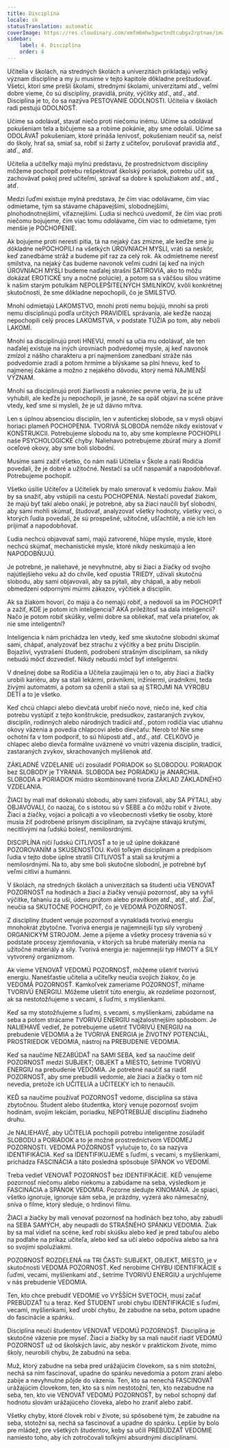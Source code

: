 ```yaml
---
title: Disciplína
locale: sk
statusTranslation: automatic
coverImage: https://res.cloudinary.com/xmfm6mhw3gwctndtcubgx2rptnae/image/upload/v1740337243/small_cover_educacion_fundamental_a051170f1c.webp
sidebar:
    label: 4. Disciplína
    order: 4
---
```

Učitelia v školách, na stredných školách a univerzitách prikladajú veľký význam disciplíne a my ju musíme v tejto kapitole dôkladne preštudovať. Všetci, ktorí sme prešli školami, strednými školami, univerzitami atď., veľmi dobre vieme, čo sú disciplíny, pravidlá, prúty, výčitky atď., atď., atď. Disciplína je to, čo sa nazýva PESTOVANIE ODOLNOSTI. Učitelia v školách radi pestujú ODOLNOSŤ.

Učíme sa odolávať, stavať niečo proti niečomu inému. Učíme sa odolávať pokušeniam tela a bičujeme sa a robíme pokánie, aby sme odolali. Učíme sa ODOLÁVAŤ pokušeniam, ktoré prináša lenivosť, pokušeniam neučiť sa, neísť do školy, hrať sa, smiať sa, robiť si žarty z učiteľov, porušovať pravidlá atď., atď., atď.

Učitelia a učiteľky majú mylnú predstavu, že prostredníctvom disciplíny môžeme pochopiť potrebu rešpektovať školský poriadok, potrebu učiť sa, zachovávať pokoj pred učiteľmi, správať sa dobre k spolužiakom atď., atď., atď.

Medzi ľuďmi existuje mylná predstava, že čím viac odolávame, čím viac odmietame, tým sa stávame chápavejšími, slobodnejšími, plnohodnotnejšími, víťaznejšími. Ľudia si nechcú uvedomiť, že čím viac proti niečomu bojujeme, čím viac tomu odolávame, čím viac to odmietame, tým menšie je POCHOPENIE.

Ak bojujeme proti neresti pitia, tá na nejaký čas zmizne, ale keďže sme ju dôkladne nePOCHOPILI na všetkých ÚROVNIACH MYSLI, vráti sa neskôr, keď zanedbáme stráž a budeme piť raz za celý rok. Ak odmietneme neresť smilstva, na nejaký čas budeme navonok veľmi cudní (aj keď na iných ÚROVNIACH MYSLI budeme naďalej strašní SATIROVIA, ako to môžu dokázať EROTICKÉ sny a nočné polúcie), a potom sa s väčšou silou vrátime k našim starým potulkám NEPOLEPŠITEĽNÝCH SMILNÍKOV, kvôli konkrétnej skutočnosti, že sme dôkladne nepochopili, čo je SMILSTVO.

Mnohí odmietajú LAKOMSTVO, mnohí proti nemu bojujú, mnohí sa proti nemu disciplinujú podľa určitých PRAVIDIEL správania, ale keďže naozaj nepochopili celý proces LAKOMSTVA, v podstate TÚŽIA po tom, aby neboli LAKOMÍ.

Mnohí sa disciplinujú proti HNEVU, mnohí sa učia mu odolávať, ale ten naďalej existuje na iných úrovniach podvedomej mysle, aj keď navonok zmizol z nášho charakteru a pri najmenšom zanedbaní stráže nás podvedomie zradí a potom hrmíme a blýskame sa plní hnevu, keď to najmenej čakáme a možno z nejakého dôvodu, ktorý nemá NAJMENŠÍ VÝZNAM.

Mnohí sa disciplinujú proti žiarlivosti a nakoniec pevne veria, že ju už vyhubili, ale keďže ju nepochopili, je jasné, že sa opäť objaví na scéne práve vtedy, keď sme si mysleli, že je už dávno mŕtva.

Len s úplnou absenciou disciplín, len v autentickej slobode, sa v mysli objaví horiaci plameň POCHOPENIA. TVORIVÁ SLOBODA nemôže nikdy existovať v KONŠTRUKCII. Potrebujeme slobodu na to, aby sme komplexne POCHOPILI naše PSYCHOLOGICKÉ chyby. Naliehavo potrebujeme zbúrať múry a zlomiť oceľové okovy, aby sme boli slobodní.

Musíme sami zažiť všetko, čo nám naši Učitelia v Škole a naši Rodičia povedali, že je dobré a užitočné. Nestačí sa učiť naspamäť a napodobňovať. Potrebujeme pochopiť.

Všetko úsilie Učiteľov a Učiteliek by malo smerovať k vedomiu žiakov. Mali by sa snažiť, aby vstúpili na cestu POCHOPENIA. Nestačí povedať žiakom, že majú byť takí alebo onakí, je potrebné, aby sa žiaci naučili byť slobodní, aby sami mohli skúmať, študovať, analyzovať všetky hodnoty, všetky veci, o ktorých ľudia povedali, že sú prospešné, užitočné, ušľachtilé, a nie ich len prijímať a napodobňovať.

Ľudia nechcú objavovať sami, majú zatvorené, hlúpe mysle, mysle, ktoré nechcú skúmať, mechanistické mysle, ktoré nikdy neskúmajú a len NAPODOBŇUJÚ.

Je potrebné, je naliehavé, je nevyhnutné, aby si žiaci a žiačky od svojho najútlejšieho veku až do chvíle, keď opustia TRIEDY, užívali skutočnú slobodu, aby sami objavovali, aby sa pýtali, aby chápali, a aby neboli obmedzení odpornými múrmi zákazov, výčitiek a disciplín.

Ak sa žiakom hovorí, čo majú a čo nemajú robiť, a nedovolí sa im POCHOPIŤ a zažiť, KDE je potom ich inteligencia? AKÁ príležitosť sa dala inteligencii? Načo je potom robiť skúšky, veľmi dobre sa obliekať, mať veľa priateľov, ak nie sme inteligentní?

Inteligencia k nám prichádza len vtedy, keď sme skutočne slobodní skúmať sami, chápať, analyzovať bez strachu z výčitky a bez prútu Disciplín. Bojazliví, vystrašení študenti, podrobení strašným disciplínam, sa nikdy nebudú môcť dozvedieť. Nikdy nebudú môcť byť inteligentní.

V dnešnej dobe sa Rodičia a Učitelia zaujímajú len o to, aby žiaci a žiačky urobili kariéru, aby sa stali lekármi, právnikmi, inžiniermi, úradníkmi, teda živými automatmi, a potom sa oženili a stali sa aj STROJMI NA VÝROBU DETÍ a to je všetko.

Keď chcú chlapci alebo dievčatá urobiť niečo nové, niečo iné, keď cítia potrebu vystúpiť z tejto konštrukcie, predsudkov, zastaraných zvykov, disciplín, rodinných alebo národných tradícií atď., potom rodičia viac utiahnu okovy väzenia a povedia chlapcovi alebo dievčaťu: Nerob to! Nie sme ochotní ťa v tom podporiť, to sú hlúposti atď., atď., atď. CELKOVO je chlapec alebo dievča formálne uväznené vo vnútri väzenia disciplín, tradícií, zastaraných zvykov, skrachovaných myšlienok atď.

ZÁKLADNÉ VZDELANIE učí zosúladiť PORIADOK so SLOBODOU. PORIADOK bez SLOBODY je TYRANIA. SLOBODA bez PORIADKU je ANARCHIA. SLOBODA a PORIADOK múdro skombinované tvoria ZÁKLAD ZÁKLADNÉHO VZDELANIA.

ŽIACI by mali mať dokonalú slobodu, aby sami zisťovali, aby SA PÝTALI, aby OBJAVOVALI, čo naozaj, čo s istotou sú v SEBE a čo môžu robiť v živote. Žiaci a žiačky, vojaci a policajti a vo všeobecnosti všetky tie osoby, ktoré musia žiť podrobené prísnym disciplínam, sa zvyčajne stávajú krutými, necitlivými na ľudskú bolesť, nemilosrdnými.

DISCIPLÍNA ničí ľudskú CITLIVOSŤ a to je už úplne dokázané POZOROVANÍM a SKÚSENOSŤOU. Kvôli toľkým disciplínam a predpisom ľudia v tejto dobe úplne stratili CITLIVOSŤ a stali sa krutými a nemilosrdnými. Na to, aby sme boli skutočne slobodní, je potrebné byť veľmi citliví a humánni.

V školách, na stredných školách a univerzitách sa študenti učia VENOVAŤ POZORNOSŤ na hodinách a žiaci a žiačky venujú pozornosť, aby sa vyhli výčitke, ťahaniu za uši, úderu prútom alebo pravítkom atď., atď., atď. Žiaľ, neučia sa SKUTOČNE POCHOPIŤ, čo je VEDOMÁ POZORNOSŤ.

Z disciplíny študent venuje pozornosť a vynakladá tvorivú energiu mnohokrát zbytočne. Tvorivá energia je najjemnejší typ sily vyrobený ORGANICKÝM STROJOM. Jeme a pijeme a všetky procesy trávenia sú v podstate procesy zjemňovania, v ktorých sa hrubé materiály menia na užitočné materiály a sily. Tvorivá energia je: najjemnejší typ HMOTY a SILY vytvorený organizmom.

Ak vieme VENOVAŤ VEDOMÚ POZORNOSŤ, môžeme ušetriť tvorivú energiu. Nanešťastie učitelia a učiteľky neučia svojich žiakov, čo je VEDOMÁ POZORNOSŤ. Kamkoľvek zameriame POZORNOSŤ, míňame TVORIVÚ ENERGIU. Môžeme ušetriť túto energiu, ak rozdelíme pozornosť, ak sa nestotožňujeme s vecami, s ľuďmi, s myšlienkami.

Keď sa my stotožňujeme s ľuďmi, s vecami, s myšlienkami, zabúdame na seba a potom strácame TVORIVÚ ENERGIU najžalostnejším spôsobom. Je NALIEHAVÉ vedieť, že potrebujeme ušetriť TVORIVÚ ENERGIU na prebudenie VEDOMIA a že TVORIVÁ ENERGIA je ŽIVOTNÝ POTENCIÁL, PROSTRIEDOK VEDOMIA, nástroj na PREBUDENIE VEDOMIA.

Keď sa naučíme NEZABÚDAŤ na SAMI SEBA, keď sa naučíme deliť POZORNOSŤ medzi SUBJEKT; OBJEKT a MIESTO, šetríme TVORIVÚ ENERGIU na prebudenie VEDOMIA. Je potrebné naučiť sa riadiť POZORNOSŤ, aby sme prebudili vedomie, ale žiaci a žiačky o tom nič nevedia, pretože ich UČITELIA a UČITEĽKY ich to nenaučili.

KEĎ sa naučíme používať POZORNOSŤ vedome, disciplína sa stáva zbytočnou. Študent alebo študentka, ktorý venuje pozornosť svojim hodinám, svojim lekciám, poriadku, NEPOTREBUJE disciplínu žiadneho druhu.

Je NALIEHAVÉ, aby UČITELIA pochopili potrebu inteligentne zosúladiť SLOBODU a PORIADOK a to je možné prostredníctvom VEDOMEJ POZORNOSTI. VEDOMÁ POZORNOSŤ vylučuje to, čo sa nazýva IDENTIFIKÁCIA. Keď sa IDENTIFIKUJEME s ľuďmi, s vecami, s myšlienkami, prichádza FASCINÁCIA a táto posledná spôsobuje SPÁNOK vo VEDOMÍ.

Treba vedieť VENOVAŤ POZORNOSŤ bez IDENTIFIKÁCIE. KEĎ venujeme pozornosť niečomu alebo niekomu a zabúdame na seba, výsledkom je FASCINÁCIA a SPÁNOK VEDOMIA. Pozorne sledujte KINOMANA. Je spiaci, všetko ignoruje, ignoruje sám seba, je prázdny, vyzerá ako námesačný, sníva o filme, ktorý sleduje, o hrdinovi filmu.

ŽIACI a žiačky by mali venovať pozornosť na hodinách bez toho, aby zabudli na SEBA SAMÝCH, aby neupadli do STRAŠNÉHO SPÁNKU VEDOMIA. Žiak by sa mal vidieť na scéne, keď robí skúšku alebo keď je pred tabuľou alebo na podlahe na príkaz učiteľa, alebo keď sa učí alebo odpočíva alebo sa hrá so svojimi spolužiakmi.

POZORNOSŤ ROZDELENÁ na TRI ČASTI: SUBJEKT, OBJEKT, MIESTO, je v skutočnosti VEDOMÁ POZORNOSŤ. Keď nerobíme CHYBU IDENTIFIKÁCIE s ľuďmi, vecami, myšlienkami atď., šetríme TVORIVÚ ENERGIU a urýchľujeme v nás prebudenie VEDOMIA.

Ten, kto chce prebudiť VEDOMIE vo VYŠŠÍCH SVETOCH, musí začať PREBÚDZAŤ tu a teraz. Keď ŠTUDENT urobí chybu IDENTIFIKÁCIE s ľuďmi, vecami, myšlienkami, keď urobí chybu, že zabudne na seba, potom upadne do fascinácie a spánku.

Disciplína neučí študentov VENOVAŤ VEDOMÚ POZORNOSŤ. Disciplína je skutočné väzenie pre myseľ. Žiaci a žiačky by sa mali naučiť riadiť VEDOMÚ POZORNOSŤ už od školských lavíc, aby neskôr v praktickom živote, mimo školy, neurobili chybu, že zabudnú na seba.

Muž, ktorý zabudne na seba pred urážajúcim človekom, sa s ním stotožní, nechá sa ním fascinovať, upadne do spánku nevedomia a potom zraní alebo zabije a nevyhnutne pôjde do väzenia. Ten, kto sa nenechá FASCINOVAŤ urážajúcim človekom, ten, kto sa s ním nestotožní, ten, kto nezabudne na seba, ten, kto vie VENOVAŤ VEDOMÚ POZORNOSŤ, by nebol schopný dať hodnotu slovám urážajúceho človeka, alebo ho zraniť alebo zabiť.

Všetky chyby, ktoré človek robí v živote, sú spôsobené tým, že zabudne na seba, stotožní sa, nechá sa fascinovať a upadne do spánku. Lepšie by bolo pre mládež, pre všetkých študentov, keby sa učili PREBÚDZAŤ VEDOMIE namiesto toho, aby ich zotročovali toľkými absurdnými disciplínami.

